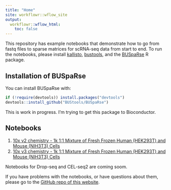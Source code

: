 ```yaml
---
title: "Home"
site: workflowr::wflow_site
output:
  workflowr::wflow_html:
    toc: false
---
```


This repository has example notebooks that demonstrate how to go from fastq files to sparse matrices for scRNA-seq data from start to end. To run the notebooks, please install [kallisto](https://pachterlab.github.io/kallisto/starting), [bustools](https://github.com/BUStools/bustools), and the [BUSpaRse](https://github.com/BUStools/BUSpaRse) R package. 

## Installation of BUSpaRse
You can install BUSpaRse with:

``` r
if (!require(devtools)) install.packages("devtools")
devtools::install_github("BUStools/BUSpaRse")
```

This is work in progress. I'm trying to get this package to Bioconductor.

## Notebooks
1. [10x v2 chemistry - 1k 1:1 Mixture of Fresh Frozen Human (HEK293T) and Mouse (NIH3T3) Cells](10xv2.html)
2. [10x v3 chemistry - 1k 1:1 Mixture of Fresh Frozen Human (HEK293T) and Mouse (NIH3T3) Cells](10xv3.html)

Notebooks for Drop-seq and CEL-seq2 are coming soom.

If you have problems with the notebooks, or have questions about them, please go to the [GitHub repo of this website](https://bustools.github.io/BUS_notebooks_R/index.html).
